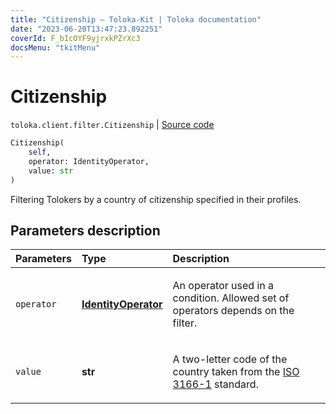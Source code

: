 ```yaml
---
title: "Citizenship — Toloka-Kit | Toloka documentation"
date: "2023-06-20T13:47:23.892251"
coverId: F_bIcOYF9yjrxkPZrXc3
docsMenu: "tkitMenu"
---
```


# Citizenship

`toloka.client.filter.Citizenship` | [Source code](https://github.com/Toloka/toloka-kit/blob/v1.2.0/src/client/filter.py#L282)

```python
Citizenship(
    self,
    operator: IdentityOperator,
    value: str
)
```

Filtering Tolokers by a country of citizenship specified in their profiles.

## Parameters description

| Parameters | Type | Description |
| :----------| :----| :-----------|
`operator`|**[IdentityOperator](/docs/toloka-kit/reference/toloka.client.primitives.operators.IdentityOperator)**|<p>An operator used in a condition. Allowed set of operators depends on the filter.</p>
`value`|**str**|<p>A two-letter code of the country taken from the [ISO 3166-1](https://en.wikipedia.org/wiki/ISO_3166-1_alpha-2) standard.</p>